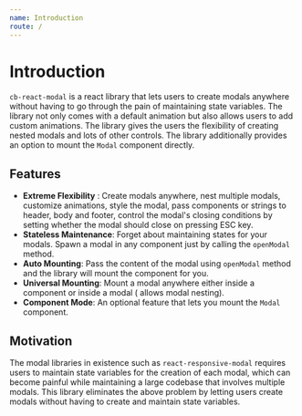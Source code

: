```yaml
---
name: Introduction
route: /
---
```


# Introduction

`cb-react-modal` is a react library that lets users to create modals anywhere without having to go through the pain of maintaining state variables. The library not only comes with a default animation but also allows users to add custom animations. The library gives the users the flexibility of creating nested modals and lots of other controls. The library additionally provides an option to mount the `Modal` component directly. 

## Features

- **Extreme Flexibility** : Create modals anywhere, nest multiple modals, customize animations, style the modal, pass components or strings to header, body and footer, control the modal's closing conditions by setting whether the modal should close on pressing ESC key.
- **Stateless Maintenance**: Forget about maintaining states for your modals. Spawn a modal in any component just by calling the `openModal` method.
- **Auto Mounting**: Pass the content of the modal using `openModal` method and the library will mount the component for you.
- **Universal Mounting**: Mount a modal anywhere either inside a component or inside a modal ( allows modal nesting).
- **Component Mode**: An optional feature that lets you mount the `Modal` component.

## Motivation

The modal libraries in existence such as `react-responsive-modal` requires users to maintain state variables for the creation of each modal, which can become painful while maintaining a large codebase that involves multiple modals. This library eliminates the above problem by letting users create modals without having to create and maintain state variables.
